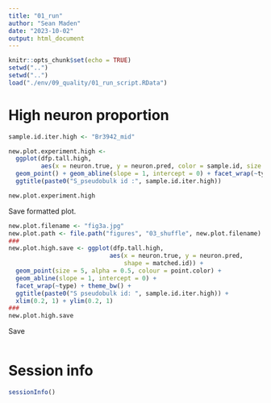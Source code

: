 ```yaml
---
title: "01_run"
author: "Sean Maden"
date: "2023-10-02"
output: html_document
---
```


```r


knitr::opts_chunk$set(echo = TRUE)
setwd("..")
setwd("..")
load("./env/09_quality/01_run_script.RData")

```

# High neuron proportion

```r
sample.id.iter.high <- "Br3942_mid"

new.plot.experiment.high <- 
  ggplot(dfp.tall.high, 
         aes(x = neuron.true, y = neuron.pred, color = sample.id, size = matched.id)) + 
  geom_point() + geom_abline(slope = 1, intercept = 0) + facet_wrap(~type) +
  ggtitle(paste0("S_pseudobulk id :", sample.id.iter.high))

new.plot.experiment.high
```

Save formatted plot.

```r
new.plot.filename <- "fig3a.jpg"
new.plot.path <- file.path("figures", "03_shuffle", new.plot.filename)
###
new.plot.high.save <- ggplot(dfp.tall.high, 
                            aes(x = neuron.true, y = neuron.pred, 
                                shape = matched.id)) + 
  geom_point(size = 5, alpha = 0.5, colour = point.color) + 
  geom_abline(slope = 1, intercept = 0) + 
  facet_wrap(~type) + theme_bw() +
  ggtitle(paste0("S pseudobulk id: ", sample.id.iter.high)) + 
  xlim(0.2, 1) + ylim(0.2, 1)
###
new.plot.high.save
```

Save

```r
```

# Session info

```r
sessionInfo()
```